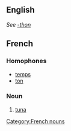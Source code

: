 ==English==
''See [[-thon]]''
==French==

===Homophones===
*[[temps]]
*[[ton]]
===Noun===
# [[tuna]]
[[Category:French nouns]]